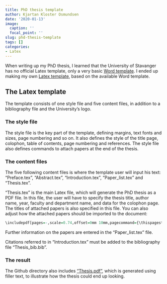 ---
title: PhD thesis template
author: Kjartan Kloster Osmundsen
date: '2020-01-13'
image:
  caption: ''
  focal_point: ''
slug: phd-thesis-template
tags: []
categories:
- Latex
---


When writing up my PhD thesis, I learned that the University of Stavanger has no official Latex template, only a very basic [Word template](https://www.uis.no/getfile.php/13534803/Forskerutdanning/Bilder/Mal_Engelsk_W.docx). I ended up making my own [Latex template](https://github.com/kjartako/PhD_thesis_template), based on the available Word template.

## The Latex template

The template consists of one style file and five content files, in addition to a bibliography file and the University's logo.

### The style file

The style file is the key part of the template, defining margins, text fonts and sizes, page numbering and so on. It also defines the style of the title page, colophon, table of contents, page numbering and references. The style file also defines commands to attach papers at the end of the thesis.

### The content files
The five following content files is where the template user will input his text: "Preface.tex", "Abstract.tex", "Introduction.tex", "Paper_list.tex" and "Thesis.tex".

"Thesis.tex" is the main Latex file, which will generate the PhD thesis as a PDF file. In this file, the user will have to specify the thesis title, author name, year, faculty and department name, and data for the colophon page. The titles of attached papers is also specified in this file. You can also adjust how the attached papers should be imported to the document:


```{r,eval=FALSE}
\includepdf[pages=-,scale=0.74,offset=0mm 10mm,pagecommand={\thispagestyle{plain}}]{papers/Paper1.pdf}
```

Further information on the papers are entered in the "Paper_list.tex" file.

Citations referred to in "Introduction.tex" must be added to the bibliography file "Thesis_bib.bib".  

### The result

The Github directory also includes ["Thesis.pdf"](https://github.com/kjartako/PhD_thesis_template/blob/master/Thesis.pdf), which is generated using filler text, to illustrate how the thesis could end up looking.
